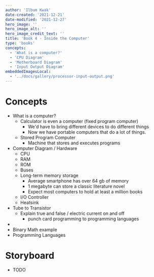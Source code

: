 ```yaml
---
author: 'Ilbum Kwak'
date-created: '2021-12-21'
date-modified: '2021-12-27'
hero_image: ''
hero_image_alt: ''
hero_image_credit_text: ''
title: 'Book 4 - Inside the Computer'
type: 'books'
concepts:
  - 'What is a computer?'
  - 'CPU Diagram'
  - 'Motherboard Diagram'
  - 'Input Output Diagram'
embeddedImagesLocal:
  - '../docs/gallery/processor-input-output.png'
---
```



# Concepts

- What is a computer?
  - Calculator is even a computer (fixed program computer)
    - We'd have to bring different devices to do different things
    - Now we have portable computers that do a lot of things.
  - Stored Program Computer
    - Machine that stores and executes programs
- Computer Diagram / Hardware
  - CPU
  - RAM
  - ROM
  - Buses
  - Long-term memory storage
    - Average smartphone has over 64 gb of memory
    - 1 megabyte can store a classic literature novel
    - Expect most computers to hold at least a million books
  - I/O Controller
  - Heatsink
- Tube to Transistor
  - Explain true and false / electric current on and off
    - punch card programming to programming languages
- <GatsbyImage
    alt="Processor Input Output Diagram"
    image={getImage(props.localImages[0])}
    className="max-width-40rem"
  />
- Binary Math example
- Programming Languages

# Storyboard

- TODO
